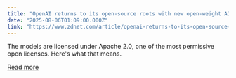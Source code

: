 ```yaml
---
title: "OpenAI returns to its open-source roots with new open-weight AI models, and it's a big deal"
date: "2025-08-06T01:09:00.000Z"
link: "https://www.zdnet.com/article/openai-returns-to-its-open-source-roots-with-new-open-weight-ai-models-and-its-a-big-deal/"
---
```


The models are licensed under Apache 2.0, one of the most permissive open licenses. Here's what that means.

[Read more](https://www.zdnet.com/article/openai-returns-to-its-open-source-roots-with-new-open-weight-ai-models-and-its-a-big-deal/)

